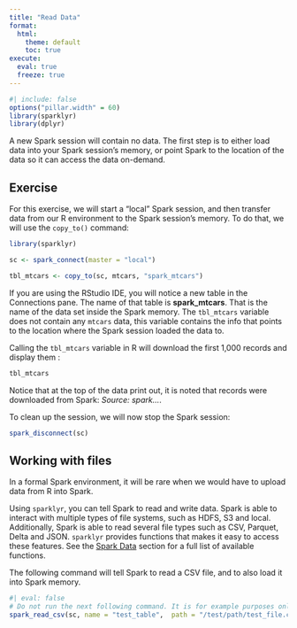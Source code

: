 ```yaml
---
title: "Read Data"
format:
  html:
    theme: default
    toc: true
execute:
  eval: true
  freeze: true
---
```


```r
#| include: false
options("pillar.width" = 60)
library(sparklyr) 
library(dplyr)
```

A new Spark session will contain no data. The first step is to either load data
into your Spark session's memory, or point Spark to the location of the data
so it can access the data on-demand.

## Exercise 

For this exercise, we will start a "local" Spark session, and then transfer data 
from our R environment to the Spark session's memory.  To do that, we will 
use the `copy_to()` command:

```r
library(sparklyr)

sc <- spark_connect(master = "local")

tbl_mtcars <- copy_to(sc, mtcars, "spark_mtcars")
```

If you are using the RStudio IDE, you will notice a new table in the Connections
pane.  The name of that table is **spark_mtcars**.  That is the name of the data
set inside the Spark memory. The `tbl_mtcars` variable does not contain any
`mtcars` data, this variable contains the info that points to the location where 
the Spark session loaded the data to. 

Calling the `tbl_mtcars` variable in R will download the first 1,000 records and
display them :

```r
tbl_mtcars
```
Notice that at the top of the data print out, it is noted that records were 
downloaded from Spark: *Source: spark<spark_mtcars>...*.

To clean up the session, we will now stop the Spark session:

```r
spark_disconnect(sc)
```

## Working with files

In a formal Spark environment, it will be rare when we would have to upload data
from R into Spark.  

Using `sparklyr`, you can tell Spark to read and write data. Spark is able to interact
with multiple types of file systems, such as HDFS, S3 and local. Additionally, 
Spark is able to read several file types such as CSV, Parquet, Delta and JSON.
`sparklyr` provides functions that makes it easy to access these features.  See
the [Spark Data](/packages/sparklyr/latest/reference/#spark-data) section for a 
full list of available functions.  

The following command will tell Spark to read a CSV file, and to also load it
into Spark memory. 

```r
#| eval: false
# Do not run the next following command. It is for example purposes only.
spark_read_csv(sc, name = "test_table",  path = "/test/path/test_file.csv")
```
